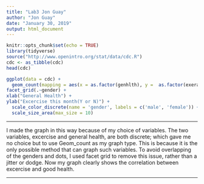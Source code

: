---
title: "Lab3 Jon Guay"
author: "Jon Guay"
date: "January 30, 2019"
output: html_document
---

```{r setup, include=FALSE}
knitr::opts_chunk$set(echo = TRUE)
library(tidyverse)
source("http://www.openintro.org/stat/data/cdc.R")
cdc <- as_tibble(cdc)
head(cdc)
```

```{r}
ggplot(data = cdc) +
  geom_count(mapping = aes(x = as.factor(genhlth), y =  as.factor(exerany), color = as.factor(gender))) +
facet_grid(.~gender) +
xlab("General Health") +
ylab("Excercise this month(Y or N)") +
  scale_color_discrete(name = 'gender', labels = c('male', 'female')) +
  scale_size_area(max_size = 10)
```



***

I made the graph in this way because of my choice of variables.  The two variables, excercise and general health, are both discrete; which gave me no choice but to use Geom_count as my graph type.  This is because it is the only possible method that can graph such variables.  To avoid overlapping of the genders and dots, I used facet grid to remove this issue, rather than a jitter or dodge.  Now my graph clearly shows the correlation between excercise and good health.

***



